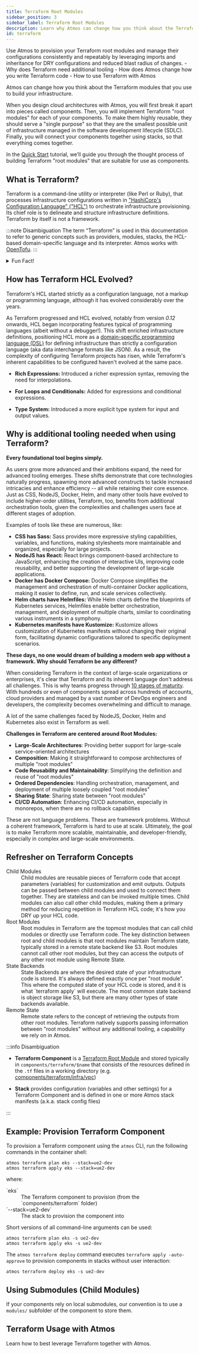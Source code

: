 ```yaml
---
title: Terraform Root Modules
sidebar_position: 3
sidebar_label: Terraform Root Modules
description: Learn why Atmos can change how you think about the Terraform modules that you use to build your infrastructure.
id: terraform
---
```


<Intro>
Use Atmos to provision your Terraform root modules and manage their configurations consistently and repeatably
by leveraging imports and inheritance for DRY configurations and reduced blast radius of changes.
</Intro>

<KeyPoints>
- Why does Terraform need additional tooling
- How does Atmos change how you write Terraform code
- How to use Terraform with Atmos
</KeyPoints>

Atmos can change how you think about the Terraform modules that you use to build your infrastructure.

When you design cloud architectures with Atmos, you will first break it apart into pieces called components.
Then, you will implement Terraform "root modules" for each of your components.
To make them highly reusable, they should serve a "single purpose" so that they are the smallest possible
unit of infrastructure managed in the software development lifecycle (SDLC).
Finally, you will connect your components together using stacks, so that everything comes together.

In the [Quick Start](/quick-start/simple) tutorial, we’ll guide you through the thought process of building Terraform "root modules" that are suitable for use as components.


## What is Terraform?

Terraform is a command-line utility or interpreter (like Perl or Ruby), that processes infrastructure configurations
written in ["HashiCorp's Configuration Language" ("HCL")](https://en.wikipedia.org/wiki/HCL) to orchestrate infrastructure provisioning.
Its chief role is to delineate and structure infrastructure definitions. Terraform by itself is not a framework.

:::note Disambiguation
The term “Terraform” is used in this documentation to refer to generic concepts such as providers, modules, stacks, the
HCL-based domain-specific language and its interpreter. Atmos works with [OpenTofu](/core-concepts/projects/configuration/opentofu).
:::

<details>
<summary>Fun Fact!</summary>

HCL is backward compatible with JSON, although it's not a strict superset of JSON.
HCL is more human-friendly and readable, while JSON is often used for machine-generated configurations.
This means you can write Terraform configurations in HCL or JSON, and Terraform will understand them.
This feature is particularly useful for programmatically generating configurations or integration with systems that already use JSON.
</details>

## How has Terraform HCL Evolved?

Terraform's HCL started strictly as a configuration language, not a markup or programming language, although it has evolved
considerably over the years.

As Terraform progressed and HCL evolved, notably from version _0.12_ onwards, HCL began incorporating features typical
of programming languages (albeit without a debugger!). This shift enriched infrastructure definitions, positioning HCL
more as a [domain-specific programming language (DSL)](https://en.wikipedia.org/wiki/Domain-specific_language) for
defining infrastructure than strictly a configuration language (aka data interchange formats like JSON). As a result,
the complexity of configuring Terraform projects has risen, while Terraform's inherent capabilities to be configured
haven't evolved at the same pace.

- **Rich Expressions:** Introduced a richer expression syntax, removing the need for interpolations.

- **For Loops and Conditionals:** Added for expressions and conditional expressions.

- **Type System:** Introduced a more explicit type system for input and output values.

## Why is additional tooling needed when using Terraform?

**Every foundational tool begins simply.**

As users grow more advanced and their ambitions expand, the need for advanced tooling emerges. These shifts demonstrate that core
technologies naturally progress, spawning more advanced constructs to tackle increased intricacies and enhance efficiency -- all
while retaining their core essence. Just as CSS, NodeJS, Docker, Helm, and many other tools have evolved to
include higher-order utilities, Terraform, too, benefits from additional orchestration tools, given the complexities and challenges
users face at different stages of adoption.

Examples of tools like these are numerous, like:

- **CSS has Sass:** Sass provides more expressive styling capabilities, variables, and functions, making stylesheets more maintainable and organized, especially for large projects.
- **NodeJS has React:** React brings component-based architecture to JavaScript, enhancing the creation of interactive UIs, improving code reusability, and better supporting the development of large-scale applications.
- **Docker has Docker Compose:** Docker Compose simplifies the management and orchestration of multi-container Docker applications, making it easier to define, run, and scale services collectively.
- **Helm charts have Helmfiles:** While Helm charts define the blueprints of Kubernetes services, Helmfiles enable better orchestration, management, and deployment of multiple charts, similar to coordinating various instruments in a symphony.
- **Kubernetes manifests have Kustomize:** Kustomize allows customization of Kubernetes manifests without changing their original form, facilitating dynamic configurations tailored to specific deployment scenarios.

**These days, no one would dream of building a modern web app without a framework. Why should Terraform be any different?**

When considering Terraform in the context of large-scale organizations or enterprises, it's clear that Terraform and its inherent language don't address all challenges. This is why teams progress through [10 stages of maturity](/introduction/why-atmos). With hundreds or even of components spread across hundreds of accounts, cloud providers and managed by a vast number of DevOps engineers and developers, the complexity becomes overwhelming and difficult to manage.

A lot of the same challenges faced by NodeJS, Docker, Helm and Kubernetes also exist in Terraform as well.

**Challenges in Terraform are centered around Root Modules:**
- **Large-Scale Architectures**: Providing better support for large-scale service-oriented architectures
- **Composition**: Making it straightforward to compose architectures of multiple "root modules"
- **Code Reusability and Maintainability**: Simplifying the definition and reuse of "root modules"
- **Ordered Dependencies**: Handling orchestration, management, and deployment of multiple loosely coupled "root modules"
- **Sharing State**: Sharing state between "root modules"
- **CI/CD Automation**: Enhancing CI/CD automation, especially in monorepos, when there are no rollback capabilities

These are not language problems. These are framework problems. Without a coherent framework, Terraform is hard to use at scale.
Ultimately, the goal is to make Terraform more scalable, maintainable, and developer-friendly, especially in complex and large-scale environments.

## Refresher on Terraform Concepts

<dl>
<dt>Child Modules</dt>
<dd>Child modules are reusable pieces of Terraform code that accept parameters (variables) for customization and emit outputs.
    Outputs can be passed between child modules and used to connect them together.
    They are stateless and can be invoked multiple times. Child modules can also call other child modules, making
    them a primary method for reducing repetition in Terraform HCL code; it's how you DRY up your HCL code.</dd>

<dt>Root Modules</dt>
<dd>Root modules in Terraform are the topmost modules that can call child modules or directly use Terraform code.
    The key distinction between root and child modules is that root modules maintain Terraform state,
    typically stored in a remote state backend like S3. Root modules cannot call other root modules,
    but they can access the outputs of any other root module using Remote State.</dd>

<dt>State Backends</dt>
<dd>State Backends are where the desired state of your infrastructure code is stored.
    It's always defined exactly once per "root module". This where the computed state of your HCL code is stored,
    and it is what `terraform apply` will execute. The most common state backend is object storage
    like S3, but there are many other types of state backends available.</dd>

<dt>Remote State</dt>
<dd>Remote state refers to the concept of retrieving the outputs from other root modules.
    Terraform natively supports passing information between "root modules" without any additional tooling,
    a capability we rely on in Atmos.</dd>
</dl>


:::info Disambiguation

- **Terraform Component** is a [Terraform Root Module](https://developer.hashicorp.com/terraform/language/modules#the-root-module) and stored typically in `components/terraform/$name` that consists of the resources defined in the `.tf` files in a working directory
  (e.g. [components/terraform/infra/vpc](https://github.com/cloudposse/atmos/tree/main/examples/quick-start-advanced/components/terraform/vpc))

- **Stack** provides configuration (variables and other settings) for a Terraform Component and is defined in one or more Atmos stack manifests
  (a.k.a. stack config files)

:::


## Example: Provision Terraform Component

To provision a Terraform component using the `atmos` CLI, run the following commands in the container shell:

```console
atmos terraform plan eks --stack=ue2-dev
atmos terraform apply eks --stack=ue2-dev
```

where:

<dl>
  <dt>`eks`</dt>
  <dd>The Terraform component to provision (from the `components/terraform` folder)</dd>
  <dt>`--stack=ue2-dev`</dt>
  <dd>The stack to provision the component into</dd>
</dl>
Short versions of all command-line arguments can be used:

```console
atmos terraform plan eks -s ue2-dev
atmos terraform apply eks -s ue2-dev
```

The `atmos terraform deploy` command executes `terraform apply -auto-approve` to provision components in stacks without
user interaction:

```console
atmos terraform deploy eks -s ue2-dev
```

## Using Submodules (Child Modules)

If your components rely on local submodules, our convention is to use a `modules/` subfolder of the component to store them.


## Terraform Usage with Atmos

Learn how to best leverage Terraform together with Atmos.

<DocCardList/>

